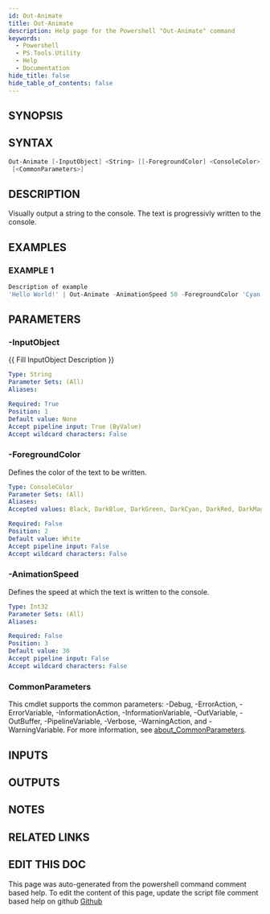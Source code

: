 ```yaml
---
id: Out-Animate
title: Out-Animate
description: Help page for the Powershell "Out-Animate" command
keywords:
  - Powershell
  - PS.Tools.Utility
  - Help
  - Documentation
hide_title: false
hide_table_of_contents: false
---
```


## SYNOPSIS

## SYNTAX

```powershell
Out-Animate [-InputObject] <String> [[-ForegroundColor] <ConsoleColor>] [[-AnimationSpeed] <Int32>]
 [<CommonParameters>]
```

## DESCRIPTION

Visually output a string to the console.
The text is progressivly written to the console.

## EXAMPLES

### EXAMPLE 1

```powershell
Description of example
'Hello World!' | Out-Animate -AnimationSpeed 50 -ForegroundColor 'Cyan'
```

## PARAMETERS

### -InputObject

{{ Fill InputObject Description }}

```yaml
Type: String
Parameter Sets: (All)
Aliases:

Required: True
Position: 1
Default value: None
Accept pipeline input: True (ByValue)
Accept wildcard characters: False
```

### -ForegroundColor

Defines the color of the text to be written.

```yaml
Type: ConsoleColor
Parameter Sets: (All)
Aliases:
Accepted values: Black, DarkBlue, DarkGreen, DarkCyan, DarkRed, DarkMagenta, DarkYellow, Gray, DarkGray, Blue, Green, Cyan, Red, Magenta, Yellow, White

Required: False
Position: 2
Default value: White
Accept pipeline input: False
Accept wildcard characters: False
```

### -AnimationSpeed

Defines the speed at which the text is written to the console.

```yaml
Type: Int32
Parameter Sets: (All)
Aliases:

Required: False
Position: 3
Default value: 30
Accept pipeline input: False
Accept wildcard characters: False
```

### CommonParameters

This cmdlet supports the common parameters: -Debug, -ErrorAction, -ErrorVariable, -InformationAction, -InformationVariable, -OutVariable, -OutBuffer, -PipelineVariable, -Verbose, -WarningAction, and -WarningVariable. For more information, see [about_CommonParameters](http://go.microsoft.com/fwlink/?LinkID=113216).

## INPUTS

## OUTPUTS

## NOTES

## RELATED LINKS

## EDIT THIS DOC 

This page was auto-generated from the powershell command comment based help. To edit the content of this page, update the script file comment based help on github [Github](https://github.com/hanpq/PS.Tools.Utility)
